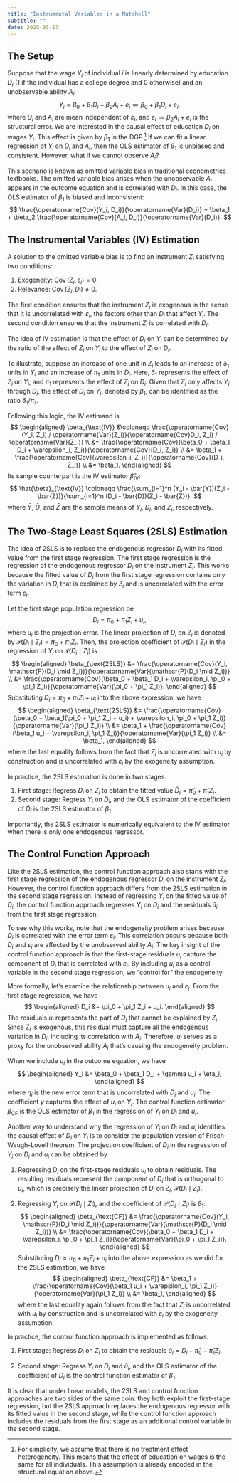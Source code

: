 ```yaml
---
title: "Instrumental Variables in a Nutshell"
subtitle: ""
date: 2025-03-17
---
```


## The Setup

Suppose that the wage $Y_i$ of individual $i$ is linearly determined by education $D_i$ ($1$ if the individual has a college degree and $0$ otherwise) and an unobservable ability $A_i$:
$$
Y_i = \beta_0 + \beta_1 D_i + \beta_2 A_i + e_i \coloneqq \beta_0 + \beta_1 D_i + \varepsilon_i,
$$
where $D_i$ and $A_i$ are mean independent of $\varepsilon_i$, and $\varepsilon_i \coloneqq \beta_2 A_i + e_i$ is the structural error. We are interested in the causal effect of education $D_i$ on wages $Y_i$. This effect is given by $\beta_1$ in the DGP.^[For simplicity, we assume that there is no treatment effect heterogeneity. This means that the effect of education on wages is the same for all individuals. This assumption is already encoded in the structural equation above.] If we can fit a linear regression of $Y_i$ on $D_i$ and $A_i$, then the OLS estimator of $\beta_1$ is unbiased and consistent. However, what if we cannot observe $A_i$?

This scenario is known as omitted variable bias in traditional econometrics textbooks. The omitted variable bias arises when the unobservable $A_i$ appears in the outcome equation and is correlated with $D_i$. In this case, the OLS estimator of $\beta_1$ is biased and inconsistent:
$$
\frac{\operatorname{Cov}(Y_i, D_i)}{\operatorname{Var}(D_i)} = \beta_1 + \beta_2 \frac{\operatorname{Cov}(A_i, D_i)}{\operatorname{Var}(D_i)}.
$$

## The Instrumental Variables (IV) Estimation

A solution to the omitted variable bias is to find an instrument $Z_i$ satisfying two conditions:

1. Exogeneity: $\operatorname{Cov}(Z_i, \varepsilon_i) = 0$.
2. Relevance: $\operatorname{Cov}(Z_i, D_i) \neq 0$.

The first condition ensures that the instrument $Z_i$ is exogenous in the sense that it is uncorrelated with $\varepsilon_i$, the factors other than $D_i$ that affect $Y_i$. The second condition ensures that the instrument $Z_i$ is correlated with $D_i$.

The idea of IV estimation is that the effect of $D_i$ on $Y_i$ can be determined by the ratio of the effect of $Z_i$ on $Y_i$ to the effect of $Z_i$ on $D_i$. 

To illustrate, suppose an increase of one unit in $Z_i$ leads to an increase of $\delta_1$ units in $Y_i$ and an increase of $\pi_1$ units in $D_i$. Here, $\delta_1$ represents the effect of $Z_i$ on $Y_i$, and $\pi_1$ represents the effect of $Z_i$ on $D_i$. Given that $Z_i$ only affects $Y_i$ through $D_i$, the effect of $D_i$ on $Y_i$, denoted by $\beta_1$, can be identified as the ratio $\delta_1 / \pi_1$.

Following this logic, the IV estimand is
$$
\begin{aligned}
\beta_{\text{IV}}
&\coloneqq \frac{\operatorname{Cov}(Y_i, Z_i) / \operatorname{Var}(Z_i)}{\operatorname{Cov}D_i, Z_i) / \operatorname{Var}(Z_i)} \\
&= \frac{\operatorname{Cov}(\beta_0 + \beta_1 D_i + \varepsilon_i, Z_i)}{\operatorname{Cov}(D_i, Z_i)} \\
&= \beta_1 + \frac{\operatorname{Cov}(\varepsilon_i, Z_i)}{\operatorname{Cov}(D_i, Z_i)} \\
&= \beta_1.
\end{aligned}
$$
Its sample counterpart is the IV estimator $\hat{\beta}_{\text{IV}}$:
$$
\hat{\beta}_{\text{IV}} \coloneqq \frac{\sum_{i=1}^n (Y_i - \bar{Y})(Z_i - \bar{Z})}{\sum_{i=1}^n (D_i - \bar{D})(Z_i - \bar{Z})}.
$$
where $\bar{Y}$, $\bar{D}$, and $\bar{Z}$ are the sample means of $Y_i$, $D_i$, and $Z_i$, respectively.


## The Two-Stage Least Squares (2SLS) Estimation

The idea of 2SLS is to replace the endogenous regressor $D_i$ with its fitted value from the first stage regression. The first stage regression is the regression of the endogenous regressor $D_i$ on the instrument $Z_i$. This works because the fitted value of $D_i$ from the first stage regression contains only the variation in $D_i$ that is explained by $Z_i$ and is uncorrelated with the error term $\varepsilon_i$.

Let the first stage population regression be
$$
D_i = \pi_0 + \pi_1 Z_i + u_i,
$$
where $u_i$ is the projection error. The linear projection of $D_i$ on $Z_i$ is denoted by $\mathscr{P}(D_i \mid Z_i) = \pi_0 + \pi_1 Z_i$. 
Then, the projection coefficient of $\mathscr{P}(D_i \mid Z_i)$ in the regression of $Y_i$ on $\mathscr{P}(D_i \mid Z_i)$ is
$$
\begin{aligned}
\beta_{\text{2SLS}}
&= \frac{\operatorname{Cov}(Y_i, \mathscr{P}(D_i \mid Z_i))}{\operatorname{Var}(\mathscr{P}(D_i \mid Z_i))} \\
&= \frac{\operatorname{Cov}(\beta_0 + \beta_1 D_i + \varepsilon_i, \pi_0 + \pi_1 Z_i)}{\operatorname{Var}(\pi_0 + \pi_1 Z_i)}.
\end{aligned}
$$
Substituting $D_i = \pi_0 + \pi_1 Z_i + u_i$ into the above expression, we have
$$
\begin{aligned}
\beta_{\text{2SLS}}
&= \frac{\operatorname{Cov}(\beta_0 + \beta_1(\pi_0 + \pi_1 Z_i + u_i) + \varepsilon_i, \pi_0 + \pi_1 Z_i)}{\operatorname{Var}(\pi_1 Z_i)} \\
&= \beta_1 + \frac{\operatorname{Cov}(\beta_1 u_i + \varepsilon_i, \pi_1 Z_i)}{\operatorname{Var}(\pi_1 Z_i)} \\
&= \beta_1,
\end{aligned}
$$
where the last equality follows from the fact that $Z_i$ is uncorrelated with $u_i$ by construction and is uncorrelated with $\varepsilon_i$ by the exogeneity assumption.

In practice, the 2SLS estimation is done in two stages.

1. First stage: Regress $D_i$ on $Z_i$ to obtain the fitted value $\hat{D}_i = \hat{\pi}_0 + \hat{\pi}_1 Z_i$.
2. Second stage: Regress $Y_i$ on $\hat{D}_i$, and the OLS estimator of the coefficient of $\hat{D}_i$ is the 2SLS estimator of $\beta_1$.

Importantly, the 2SLS estimator is numerically equivalent to the IV estimator when there is only one endogenous regressor.

## The Control Function Approach

Like the 2SLS estimation, the control function approach also starts with the first stage regression of the endogenous regressor $D_i$ on the instrument $Z_i$. However, the control function approach differs from the 2SLS estimation in the second stage regression. Instead of regressing $Y_i$ on the fitted value of $D_i$, the control function approach regresses $Y_i$ on $D_i$ and the residuals $\hat{u}_i$ from the first stage regression.

To see why this works, note that the endogeneity problem arises because $D_i$ is correlated with the error term $\varepsilon_i$. This correlation occurs because both $D_i$ and $\varepsilon_i$ are affected by the unobserved ability $A_i$. The key insight of the control function approach is that the first-stage residuals $u_i$ capture the component of $D_i$ that is correlated with $\varepsilon_i$. By including $u_i$ as a control variable in the second stage regression, we "control for" the endogeneity.

More formally, let's examine the relationship between $u_i$ and $\varepsilon_i$. From the first stage regression, we have
$$
\begin{aligned}
D_i &= \pi_0 + \pi_1 Z_i + u_i.
\end{aligned}
$$
The residuals $u_i$ represents the part of $D_i$ that cannot be explained by $Z_i$. Since $Z_i$ is exogenous, this residual must capture all the endogenous variation in $D_i$, including its correlation with $A_i$. Therefore, $u_i$ serves as a proxy for the unobserved ability $A_i$ that's causing the endogeneity problem.

When we include $u_i$ in the outcome equation, we have
$$
\begin{aligned}
Y_i &= \beta_0 + \beta_1 D_i + \gamma u_i + \eta_i,
\end{aligned}
$$
where $\eta_i$ is the new error term that is uncorrelated with $D_i$ and $u_i$. The coefficient $\gamma$ captures the effect of $u_i$ on $Y_i$. The control function estimator $\hat{\beta}_{\text{CF}}$ is the OLS estimator of $\beta_1$ in the regression of $Y_i$ on $D_i$ and $u_i$.

Another way to understand why the regression of $Y_i$ on $D_i$ and $u_i$ identifies the causal effect of $D_i$ on $Y_i$ is to consider the population version of Frisch-Waugh-Lovell theorem. The projection coefficient of $D_i$ in the regression of $Y_i$ on $D_i$ and $u_i$ can be obtained by

1. Regressing $D_i$ on the first-stage residuals $u_i$ to obtain residuals. The resulting residuals represent the component of $D_i$ that is orthogonal to $u_i$, which is precisely the linear projection of $D_i$ on $Z_i$, $\mathscr{P}(D_i \mid Z_i)$.

2. Regressing $Y_i$ on $\mathscr{P}(D_i \mid Z_i)$, and the coefficient of $\mathscr{P}(D_i \mid Z_i)$ is $\beta_1$:
$$
\begin{aligned}
\beta_{\text{CF}}
&= \frac{\operatorname{Cov}(Y_i, \mathscr{P}(D_i \mid Z_i))}{\operatorname{Var}(\mathscr{P}(D_i \mid Z_i))} \\
&= \frac{\operatorname{Cov}(\beta_0 + \beta_1 D_i + \varepsilon_i, \pi_0 + \pi_1 Z_i)}{\operatorname{Var}(\pi_0 + \pi_1 Z_i)}.
\end{aligned}
$$
Substituting $D_i = \pi_0 + \pi_1 Z_i + u_i$ into the above expression as we did for the 2SLS estimation, we have
$$
\begin{aligned}
\beta_{\text{CF}}
&= \beta_1 + \frac{\operatorname{Cov}(\beta_1 u_i + \varepsilon_i, \pi_1 Z_i)}{\operatorname{Var}(\pi_1 Z_i)} \\
&= \beta_1,
\end{aligned}
$$
where the last equality again follows from the fact that $Z_i$ is uncorrelated with $u_i$ by construction and is uncorrelated with $\varepsilon_i$ by the exogeneity assumption.

In practice, the control function approach is implemented as follows:

1. First stage: Regress $D_i$ on $Z_i$ to obtain the residuals $\hat{u}_i = D_i - \hat{\pi}_0 - \hat{\pi}_1 Z_i$.

2. Second stage: Regress $Y_i$ on $D_i$ and $\hat{u}_i$, and the OLS estimator of the coefficient of $D_i$ is the control function estimator of $\beta_1$.

It is clear that under linear models, the 2SLS and control function approaches are two sides of the same coin: they both exploit the first-stage regression, but the 2SLS approach replaces the endogenous regressor with its fitted value in the second stage, while the control function approach includes the residuals from the first stage as an additional control variable in the second stage.